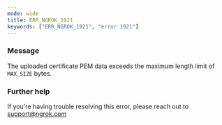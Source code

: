```yaml
---
mode: wide
title: ERR_NGROK_1921
keywords: ["ERR_NGROK_1921", "error 1921"]
---
```



### Message

The uploaded certificate PEM data exceeds the maximum length limit of `MAX_SIZE` bytes.

<ErrorDetails />

### Further help

If you're having trouble resolving this error, please reach out to [support@ngrok.com](mailto:support@ngrok.com?subject=Help%20with%20ERR_NGROK_1921)
